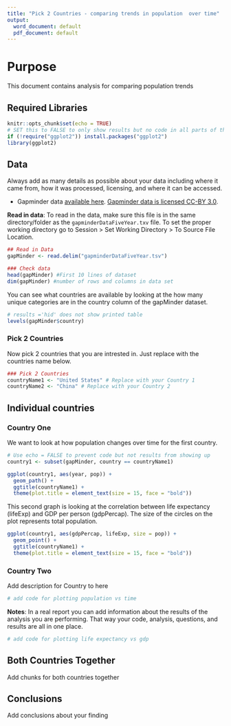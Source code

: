```yaml
---
title: "Pick 2 Countries - comparing trends in population  over time"
output:
  word_document: default
  pdf_document: default
---
```


# Purpose

This document contains analysis for comparing population trends

## Required Libraries 
```r
knitr::opts_chunk$set(echo = TRUE)
# SET this to FALSE to only show results but no code in all parts of the document
if (!require("ggplot2")) install.packages("ggplot2")
library(ggplot2)

```

## Data

Always add as many details as possible about your data including where it came from, how it was processed, licensing, and where it can be accessed. 

- Gapminder data [available here](http://www.gapminder.org/data/). [Gapminder data is licensed CC-BY 3.0](https://docs.google.com/document/pub?id=1POd-pBMc5vDXAmxrpGjPLaCSDSWuxX6FLQgq5DhlUhM#h.ul2gu2-uwathz).

**Read in data**: To read in the data, make sure this file is in the same directory/folder as the `gapminderDataFiveYear.txv` file.  To set the proper working directory go to Session > Set Working Directory > To Source File Location. 

```r
## Read in Data
gapMinder <- read.delim("gapminderDataFiveYear.tsv") 

### Check data 
head(gapMinder) #First 10 lines of dataset
dim(gapMinder) #number of rows and columns in data set
```

You can see what countries are available by looking at the how many unique categories are in the country column of the gapMinder dataset.

```r
# results ='hid' does not show printed table
levels(gapMinder$country)
```

### Pick 2 Countries

Now pick 2 countries that you are intrested in.  Just replace with the countries name below.

```r
### Pick 2 Countries
countryName1 <- "United States" # Replace with your Country 1
countryName2 <- "China" # Replace with your Country 2
```

## Individual countries

### Country One

We want to look at how population changes over time for the first country.  

```r
# Use echo = FALSE to prevent code but not results from showing up
country1 <- subset(gapMinder, country == countryName1)

ggplot(country1, aes(year, pop)) + 
  geom_path() +
  ggtitle(countryName1) +
  theme(plot.title = element_text(size = 15, face = "bold")) 
```

This second graph is looking at the correlation between life expectancy (lifeExp) and GDP per person (gdpPercap). The size of the circles on the plot represents total population.

```r
ggplot(country1, aes(gdpPercap, lifeExp, size = pop)) + 
  geom_point() +
  ggtitle(countryName1) +
  theme(plot.title = element_text(size = 15, face = "bold"))
```

### Country Two

Add description for Country to here

```r
# add code for plotting population vs time
```

**Notes**: In a real report you can add information about the results of the analysis you are performing.  That way your code, analysis, questions, and results are all in one place. 

```r
# add code for plotting life expectancy vs gdp
```

## Both Countries Together

Add chunks for both countries together


## Conclusions

Add conclusions about your finding
